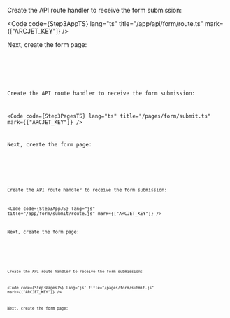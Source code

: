 
<SelectableContent client:load syncKey="language" frameworkSwitcher>
<Fragment slot="TS (App)">

Create the API route handler to receive the form submission:

<Code
  code={Step3AppTS}
  lang="ts"
  title="/app/api/form/route.ts"
  mark={["ARCJET_KEY"]}
/>

Next, create the form page:

<Code code={Step3FormAppTS} lang="ts" title="/app/form/page.tsx" />

</Fragment>
<Fragment slot="TS (Pages)">

Create the API route handler to receive the form submission:

<Code
  code={Step3PagesTS}
  lang="ts"
  title="/pages/form/submit.ts"
  mark={["ARCJET_KEY"]}
/>

Next, create the form page:

<Code code={Step3FormPagesTS} lang="ts" title="/pages/form.tsx" />

</Fragment>
<Fragment slot="JS (App)">

Create the API route handler to receive the form submission:

<Code
  code={Step3AppJS}
  lang="js"
  title="/app/form/submit/route.js"
  mark={["ARCJET_KEY"]}
/>

Next, create the form page:

<Code code={Step3FormAppJS} lang="js" title="/app/form/page.jsx" />

</Fragment>
<Fragment slot="JS (Pages)">

Create the API route handler to receive the form submission:

<Code
  code={Step3PagesJS}
  lang="js"
  title="/pages/form/submit.js"
  mark={["ARCJET_KEY"]}
/>

Next, create the form page:

<Code code={Step3FormPagesJS} lang="js" title="/pages/form.jsx" />

</Fragment>
</SelectableContent>
